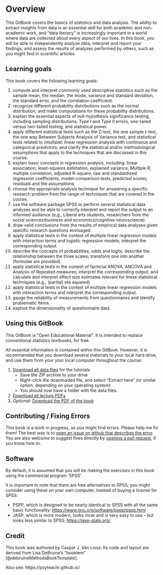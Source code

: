 # Overview {.unnumbered}

This GitBook covers the basics of statistics and data analysis.
The ability to extract insights from data is an essential skill for both academic and non-academic work, and "data literacy" is increasingly important in a world where data are collected about every aspect of our lives.
In this book, you will be able to independently analyze data,
interpret and report your findings,
and assess the results of analyses performed by others, such as you might find in scientific articles.

## Learning goals

This book covers the following learning goals:

1.	compute and interpret commonly used descriptive statistics such as the sample mean, the median, the mode, variance and standard deviation, the standard error, and the correlation coefficient.
2.	recognize different probability distributions such as the normal distribution, and make computations for these probability distributions. 
3.	explain the essential aspects of null-hypothesis significance testing, including sampling distributions, Type I and Type II errors, one-tailed versus two-tailed testing, and statistical power. 
4.	apply different statistical tests such as the Z-test, the one sample t-test, the one way Between Subjects Analysis of Variance test, and statistical tests related to (multiple) linear regression analysis with continuous and categorical predictors; and clarify the statistical and/or methodological assumptions that apply to the techniques that are discussed in this course.
5.	explain basic concepts in regression analysis, including: linear association, least-squares estimation, explained variance, Multiple R, multiple correlation, adjusted R-square, raw and standardized regression coefficients, model-comparison tests, predicted scores, residuals and the assumptions;
6.	choose the appropriate analysis technique for answering a specific research problem from the range of techniques that are covered in the course.
7.	use the software package SPSS to perform several statistical data analyses and be able to correctly interpret and report the output to an informed audience (e.g., Liberal arts students, researchers from the social sciences/business and economics/cognitive neuroscience).
8.	draw valid conclusions from the results of empirical data analyses given specific research questions envisaged.
9.	apply statistical tests in the context of multiple linear regression models with interaction terms and logistic regression models; interpret the corresponding output. 
10.	describe the concepts of probabilities, odds and logits; describe the relationship between the three scales; transform one into another (formulae are provided).
11.	apply statistical tests in the context of factorial ANOVA, ANCOVA and Analysis of Repeated measures; interpret the corresponding output; and calculate and interpret effect size estimates relevant for these statistical techniques (e.g., (partial) eta squared)
12.	apply statistical tests in the context of multiple linear regression models with interaction terms and interpret the corresponding output.
13.	gauge the reliability of measurements from questionnaires and identify problematic items.
14.	explore the dimensionality of questionnaire data.

## Using this GitBook

This GitBook is "Open Educational Material". It is intended to replace conventional statistics textbooks, for free.

All essential information is contained within this GitBook. However, it is recommended that you download several materials to your local hard drive, and use them from your your local computer throughout the course:

1. [Download all data files](data/data.zip) for the tutorials
    + Save the ZIP archive to your drive
    + Right-click the downloaded file, and select "Extract here" (or similar option, depending on your operating system)
    + You should now have a folder with the data files.
1. [Download all lecture PDFs](include/pdfs.zip)
1. *Optional:* [Download the PDF of the book](https://cjvanlissa.github.io/stats12/Statistics-1-and-2.pdf)

## Contributing / Fixing Errors

This book is a work in progress, so you might find errors. Please help me fix them! The best way is to [open an issue on github that describes the error](https://github.com/cjvanlissa/stats12/issues).
You are also welcome to suggest fixes directly by [opening a pull request](https://github.com/cjvanlissa/stats12/pulls), if you know how to.


## Software {#sec-software}

By default, it is assumed that you will be making the exercises in this book using the commercial program 'SPSS'. 

It is important to note that there are free alternatives to SPSS; you might consider using these on your own computer, instead of buying a license for SPSS:

* PSPP, which is designed to be nearly identical to SPSS with all the same basic functionality: <https://www.gnu.org/software/pspp/pspp.html>
* JASP, which is more modern, looks nicer and is very easy to use – but looks less similar to SPSS: 
<https://jasp-stats.org/>


## Credit

This book was authored by Caspar J. Van Lissa. Its code and layout are derived from Lisa DeBruine's "booktem" [@debruineMethodsBookTemplate].

Also see: https://psyteachr.github.io/
